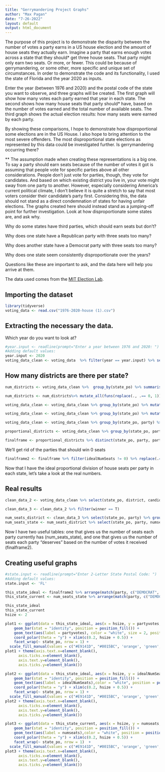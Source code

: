 ```yaml
---
title: "Gerrymandering Project Graphs"
author: "Max Pagan"
date: "7-26-2022"
layout: default
output: html_document
---
```


The purpose of this project is to demonstrate the disparity between the number of votes a party earns in a US house election and the amount of house seats they actually earn. Imagine a party that earns enough votes across a state that they should* get three house seats. That party might only earn two seats. Or more, or fewer. This could be because of gerrymandering, or some other, more specific and unique set of circumstances. In order to demonstrate the code and its functionality, I used the state of Florida and the year 2020 as inputs.

Enter the year (between 1976 and 2020) and the postal code of the state you want to observe, and three graphs will be created. The first graph will show how many votes each party earned that year in each state. The second shows how many house seats that party should* have, based on the number of votes earned and the total number of available seats. The third graph shows the actual election results: how many seats were earned by each party.

By showing these comparisons, I hope to demonstrate how disproportional some elections are in the US House. I also hope to bring attention to the most severe offenders. The most disproportional state elections as represented by this data could be investigated further. Is gerrymandering occurring there?

** The assumption made when creating these representations is a big one. To say a party should earn seats because of the number of votes it got is assuming that people vote for specific parties above all other considerations. People don't just vote for parties, though, they vote for candidates. And based on which existing district you live in, your vote might sway from one party to another. However, especially considering America's current political climate, I don't believe it is quite a stretch to say that most voters consider their candidate's party first. Considering this, the data should not stand as a direct condemnation of states for having unfair elections. The graphs created here should instead stand as a jumping-off point for further investigation. Look at how disproportionate some states are, and ask why.

Why do some states have third parties, which should earn seats but don't?

Why does one state have a Republican party with three seats too many?

Why does another state have a Democrat party with three seats too many?

Why does one state seem consistently disproportionate over the years?

Questions like these are important to ask, and the data here will help you arrive at them.

The data used comes from the [MIT Election Lab](https://dataverse.harvard.edu/dataset.xhtml?persistentId=doi:10.7910/DVN/IG0UN2).

## Importing the dataset

```r
library(tidyverse)
voting_data <- read.csv("1976-2020-house (1).csv")
```

## Extracting the necessary the data. 

Which year do you want to look at?

```r
#year.input <- readline(prompt="Enter a year between 1976 and 2020: ")
#Adding default values:
year.input <- 2020
voting_data_clean <- voting_data  %>% filter(year == year.input) %>% select(state_po, district, candidate, party, candidatevotes) 
```

## How many districts are there per state?

```r
num_districts <- voting_data_clean %>%  group_by(state_po) %>% summarise(district_total = max(district)) %>% arrange(district_total)

num_districts <- num_districts%>% mutate_all(funs(replace(., .== 0, 1)))

voting_data_clean <- voting_data_clean %>% group_by(state_po) %>% mutate(num_districts = max(district)) %>% mutate_all(funs(replace(., .== 0, 1))) %>% ungroup()
```

```r
voting_data_clean <- voting_data_clean %>% group_by(state_po) %>% mutate(totalvotes = sum(candidatevotes)) %>% ungroup()

voting_data_clean <- voting_data_clean %>% group_by(state_po, party) %>% mutate(partyvotes = sum(candidatevotes)) %>% mutate(proportion = partyvotes / totalvotes) %>% mutate(idealNumSeats = round((proportion * num_districts), digits = 0))

proportional_districts <- voting_data_clean %>% group_by(state_po, party) %>% select(state_po, party, partyvotes, idealNumSeats)

finalframe <- proportional_districts %>% distinct(state_po, party, partyvotes, idealNumSeats)

```

We'll get rid of the parties that should win 0 seats

```r
finalframe2 <- finalframe %>% filter(idealNumSeats != 0) %>% replace(.=="", "NO PARTY LISTED")
```

Now that I have the ideal proportional division of house seats per party in each state, let's take a look at the real numbers.

## Real results

```r
clean_data_2 <- voting_data_clean %>% select(state_po, district, candidate, party, candidatevotes) %>% group_by(state_po, district) %>% mutate(winner=ifelse(candidatevotes==max(candidatevotes, na.rm=TRUE),T,F))

clean_data_3 <- clean_data_2 %>% filter(winner == T)

num_seats_district <- clean_data_3 %>% select(state_po, party) %>% group_by(state_po, party) %>% mutate(numseats=n())
num_seats_state <- num_seats_district %>% select(state_po, party, numseats) %>% distinct(state_po, party, numseats)
```

Now I have two useful tables: one that gives us the number of seats each party currently has (num_seats_state), and one that gives us the number of seats each party "deserves" based on the number of votes it received (finalframe2).

## Creating useful graphs

```r
#state.input <- readline(prompt="Enter 2-Letter State Postal Code: ")
#Adding default values:
state.input <- 'FL'

this_state_ideal <- finalframe2 %>% arrange(match(party, c("DEMOCRAT", "REPUBLICAN"))) %>% mutate(party = factor(x = party, levels = party))   %>% filter(state_po == state.input)  
this_state_current <- num_seats_state %>% arrange(match(party, c("DEMOCRAT", "REPUBLICAN"))) %>% mutate(party = factor(x = party, levels = party))   %>% filter(state_po == state.input) 

this_state_ideal
this_state_current
hsize <- 2

plot1 <- ggplot(data = this_state_ideal, aes(x = hsize, y = partyvotes, fill = party)) + 
    geom_bar(stat = "identity", position = position_fill()) +
    geom_text(aes(label = partyvotes), color = "white", size = 2, position = position_fill(vjust = 0.5)) +
    coord_polar(theta = "y") + xlim(c(0.2, hsize + 0.5)) +
    facet_wrap(~ state_po, nrow = 1) +
  scale_fill_manual(values = c("#E9141D", "#0015BC", 'orange', 'green', 'purple'))
plot1 + theme(axis.text.x=element_blank(),
      axis.ticks.x=element_blank(),
      axis.text.y=element_blank(),
      axis.ticks.y=element_blank())

plot2 <- ggplot(data = this_state_ideal, aes(x = hsize, y = idealNumSeats, fill = party)) + 
    geom_bar(stat = "identity", position = position_fill()) +
    geom_text(aes(label = idealNumSeats),color = "white", position = position_fill(vjust = 0.5)) +
    coord_polar(theta = "y") + xlim(c(0.2, hsize + 0.5)) +
    facet_wrap(~ state_po, nrow = 1) +
  scale_fill_manual(values = c("#E9141D", "#0015BC", 'orange', 'green', 'purple'))
plot2 + theme(axis.text.x=element_blank(),
      axis.ticks.x=element_blank(),
      axis.text.y=element_blank(),
      axis.ticks.y=element_blank())

plot3 <- ggplot(data = this_state_current, aes(x = hsize, y = numseats, fill = party)) + 
    geom_bar(stat = "identity", position = position_fill()) +
    geom_text(aes(label = numseats),color = "white", position = position_fill(vjust = 0.5)) +
    coord_polar(theta = "y") + xlim(c(0.2, hsize + 0.5)) +
    facet_wrap(~ state_po, nrow = 1)  +
  scale_fill_manual(values = c("#E9141D", "#0015BC", 'orange', 'green', 'purple'))
plot3 + theme(axis.text.x=element_blank(),
      axis.ticks.x=element_blank(),
      axis.text.y=element_blank(),
      axis.ticks.y=element_blank())
```

